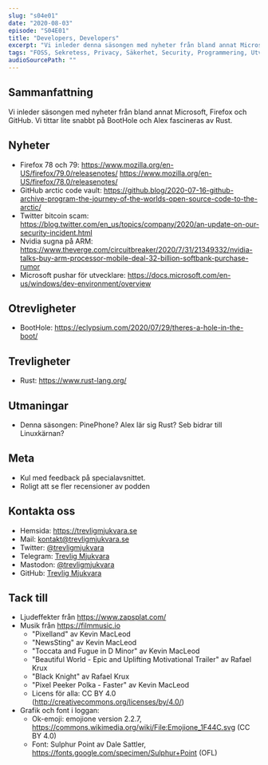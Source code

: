 ```yaml
---
slug: "s04e01"
date: "2020-08-03"
episode: "S04E01"
title: "Developers, Developers"
excerpt: "Vi inleder denna säsongen med nyheter från bland annat Microsoft, Firefox och Github. Vi tittar lite snabbt på BootHole och Alex fascineras av Rust." 
tags: "FOSS, Sekretess, Privacy, Säkerhet, Security, Programmering, Utveckling, RaspberryPi, Mjukvara, PinePhone, Technology, Linux, Open Source, git, vim, Firefox, Mozilla, GitHub, Twitter, Nvidia, ARM, Microsoft, Developers, BootHole, Rust, npm"
audioSourcePath: ""
---
```


## Sammanfattning
Vi inleder säsongen med nyheter från bland annat Microsoft, Firefox och GitHub. Vi tittar lite snabbt på BootHole och Alex fascineras av Rust. 

## Nyheter
- Firefox 78 och 79: https://www.mozilla.org/en-US/firefox/79.0/releasenotes/ https://www.mozilla.org/en-US/firefox/78.0/releasenotes/
- GitHub arctic code vault: https://github.blog/2020-07-16-github-archive-program-the-journey-of-the-worlds-open-source-code-to-the-arctic/
- Twitter bitcoin scam: https://blog.twitter.com/en_us/topics/company/2020/an-update-on-our-security-incident.html
- Nvidia sugna på ARM: https://www.theverge.com/circuitbreaker/2020/7/31/21349332/nvidia-talks-buy-arm-processor-mobile-deal-32-billion-softbank-purchase-rumor
- Microsoft pushar för utvecklare: https://docs.microsoft.com/en-us/windows/dev-environment/overview

## Otrevligheter
- BootHole: https://eclypsium.com/2020/07/29/theres-a-hole-in-the-boot/

## Trevligheter
- Rust: https://www.rust-lang.org/

## Utmaningar
- Denna säsongen: PinePhone? Alex lär sig Rust? Seb bidrar till Linuxkärnan?

## Meta
- Kul med feedback på specialavsnittet. 
- Roligt att se fler recensioner av podden

## Kontakta oss

- Hemsida: https://trevligmjukvara.se
- Mail: kontakt@trevligmjukvara.se
- Twitter: [@trevligmjukvara](https://twitter.com/trevligmjukvara)
- Telegram: [Trevlig Mjukvara](https://t.me/trevligmjukvara)
- Mastodon: [@trevligmjukvara](https://mastodon.linuxkompis.se/@trevligmjukvara)
- GitHub: [Trevlig Mjukvara](https://github.com/trevligmjukvara)

## Tack till

- Ljudeffekter från https://www.zapsplat.com/
- Musik från https://filmmusic.io
  - "Pixelland" av Kevin MacLeod
  - "NewsSting" av Kevin MacLeod
  - "Toccata and Fugue in D Minor" av Kevin MacLeod
  - "Beautiful World - Epic and Uplifting Motivational Trailer" av Rafael Krux
  - "Black Knight" av Rafael Krux
  - "Pixel Peeker Polka - Faster" av Kevin MacLeod
  - Licens för alla: CC BY 4.0 (http://creativecommons.org/licenses/by/4.0/)
- Grafik och font i loggan:
  - Ok-emoji: emojione version 2.2.7, https://commons.wikimedia.org/wiki/File:Emojione_1F44C.svg (CC BY 4.0)
  - Font: Sulphur Point av Dale Sattler, https://fonts.google.com/specimen/Sulphur+Point (OFL)
